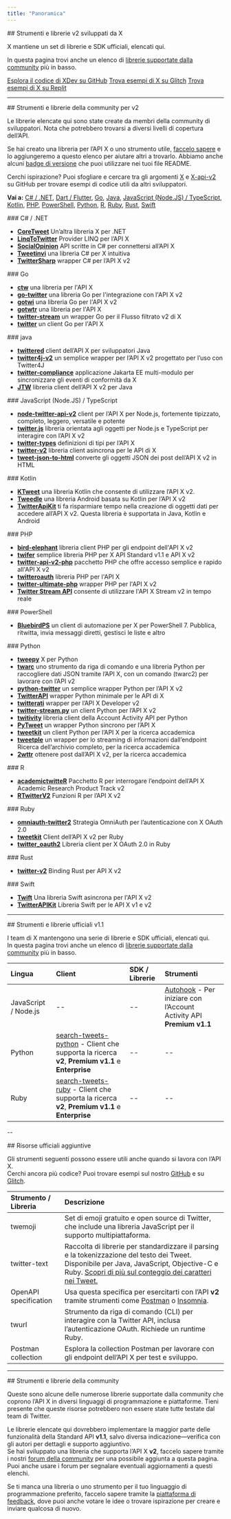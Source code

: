 ```yaml
---
title: "Panoramica"
---
```


<div id="x-built-v2-tools-and-libraries">
  ## Strumenti e librerie v2 sviluppati da X
</div>

X mantiene un set di librerie e SDK ufficiali, elencati qui.

In questa pagina trovi anche un elenco di [librerie supportate dalla community](#community-libraries) più in basso.

[Esplora il codice di XDev su GitHub](https://github.com/xdevplatform)
[Trova esempi di X su Glitch](https://glitch.com/@twitter)
[Trova esempi di X su Replit](https://replit.com/@twitter)

---

<div id="community-tools-and-libraries-for-v2">
  ## Strumenti e librerie della community per v2
</div>

Le librerie elencate qui sono state create da membri della community di sviluppatori. Nota che potrebbero trovarsi a diversi livelli di copertura dell’API.

Se hai creato una libreria per l’API X o uno strumento utile, [faccelo sapere](https://devcommunity.x.com/c/libraries-and-sdks/63) e lo aggiungeremo a questo elenco per aiutare altri a trovarlo. Abbiamo anche alcuni [badge di versione](https://twbadges.glitch.me/) che puoi utilizzare nei tuoi file README.

Cerchi ispirazione? Puoi sfogliare e cercare tra gli argomenti [X](https://github.com/topics/twitter?o=desc&s=updated) e [X-api-v2](https://github.com/topics/twitter-api-v2?o=desc&s=updated) su GitHub per trovare esempi di codice utili da altri sviluppatori.

**Vai a:** [C# / .NET](#csharp), [Dart / Flutter](#dart), [Go](#go), [Java](#java), [JavaScript (Node.JS) / TypeScript](#nodejs), [Kotlin](#kotlin), [PHP](#php), [PowerShell](#powershell), [Python](#python), [R](#r), [Ruby](#ruby), [Rust](#rust), [Swift](#swift)

<div id="c-net">
  ### C# / .NET
</div>

- [**CoreTweet**](https://github.com/CoreTweet/CoreTweet) Un’altra libreria X per .NET
- [**LinqToTwitter**](https://github.com/JoeMayo/LinqToTwitter) Provider LINQ per l’API X
- [**SocialOpinion**](https://github.com/jamiemaguiredotnet/SocialOpinion-Public) API scritte in C# per connettersi all’API X
- [**Tweetinvi**](https://github.com/linvi/tweetinvi) una libreria C# per X intuitiva
- [**TwitterSharp**](https://github.com/Xwilarg/TwitterSharp) wrapper C# per l’API X v2

<div id="go">
  ### Go
</div>

- [**ctw**](https://github.com/0dayfall/ctw) una libreria per l'API X
- [**go-twitter**](https://github.com/g8rswimmer/go-twitter) una libreria Go per l'integrazione con l'API X v2
- [**gotwi**](https://github.com/michimani/gotwi) una libreria Go per l'API X v2
- [**gotwtr**](https://github.com/sivchari/gotwtr) una libreria per l'API X
- [**twitter-stream**](https://github.com/Fallenstedt/twitter-stream) un wrapper Go per il Flusso filtrato v2 di X
- [**twitter**](https://github.com/creachadair/twitter) un client Go per l'API X

<div id="java">
  ### java
</div>

- [**twittered**](https://github.com/redouane59/twittered) client dell’API X per sviluppatori Java
- [**twitter4j-v2**](https://github.com/takke/twitter4j-v2) un semplice wrapper per l’API X v2 progettato per l’uso con Twitter4J
- [**twitter-compliance**](https://github.com/UCL/twitter-compliance) applicazione Jakarta EE multi-modulo per sincronizzare gli eventi di conformità da X
- [**JTW**](https://github.com/uakihir0/jtw) libreria client dell’API X v2 per Java

<div id="javascript-nodejs-typescript">
  ### JavaScript (Node.JS) / TypeScript
</div>

- [**node-twitter-api-v2**](https://github.com/PLhery/node-twitter-api-v2) client per l’API X per Node.js, fortemente tipizzato, completo, leggero, versatile e potente
- [**twitter.js**](https://github.com/twitterjs/twitter.js) libreria orientata agli oggetti per Node.js e TypeScript per interagire con l’API X v2
- [**twitter-types**](https://github.com/twitterjs/twitter-types) definizioni di tipi per l’API X
- [**twitter-v2**](https://github.com/HunterLarco/twitter-v2) libreria client asincrona per le API di X
- [**tweet-json-to-html**](https://github.com/wdl/tweet-json-to-html) converte gli oggetti JSON dei post dell’API X v2 in HTML

<div id="kotlin">
  ### Kotlin
</div>

- [**KTweet**](https://github.com/ChromasIV/KTweet) una libreria Kotlin che consente di utilizzare l’API X v2.
- [**Tweedle**](https://github.com/tyczj/Tweedle) una libreria Android basata su Kotlin per l’API X v2
- [**TwitterApiKit**](https://github.com/kojofosu/TwitterApiKit) ti fa risparmiare tempo nella creazione di oggetti dati per accedere all’API X v2. Questa libreria è supportata in Java, Kotlin e Android

<div id="php">
  ### PHP
</div>

- [**bird-elephant**](https://github.com/danieldevine/bird-elephant) libreria client PHP per gli endpoint dell'API X v2
- [**twifer**](https://github.com/ferrysyahrinal/twifer) semplice libreria PHP per X API Standard v1.1 e API X v2
- [**twitter-api-v2-php**](https://github.com/noweh/twitter-api-v2-php) pacchetto PHP che offre accesso semplice e rapido all'API X v2
- [**twitteroauth**](https://github.com/abraham/twitteroauth) libreria PHP per l'API X
- [**twitter-ultimate-php**](https://github.com/utxo-one/twitter-ultimate-php) wrapper PHP per l'API X v2
- [**Twitter Stream API**](https://github.com/redwebcreation/twitter-stream-api) consente di utilizzare l'API X Stream v2 in tempo reale

<div id="powershell">
  ### PowerShell
</div>

- [**BluebirdPS**](https://github.com/thedavecarroll/BluebirdPS) un client di automazione per X per PowerShell 7. Pubblica, ritwitta, invia messaggi diretti, gestisci le liste e altro

<div id="python">
  ### Python
</div>

- [**tweepy**](https://github.com/tweepy/tweepy) X per Python
- [**twarc**](https://twarc-project.readthedocs.io/en/latest/twarc2_en_us/) uno strumento da riga di comando e una libreria Python per raccogliere dati JSON tramite l’API X, con un comando (twarc2) per lavorare con l’API v2
- [**python-twitter**](https://github.com/sns-sdks/python-twitter) un semplice wrapper Python per l’API X v2
- [**TwitterAPI**](https://github.com/geduldig/TwitterAPI) wrapper Python minimale per le API di X
- [**twitterati**](https://github.com/JeannieDaniel/twitterati) wrapper per l’API X Developer v2
- [**twitter-stream.py**](https://github.com/twitivity/twitter-stream.py) un client Python per l’API X v2
- [**twitivity**](https://github.com/twitivity/twitivity) libreria client della Account Activity API per Python
- [**PyTweet**](https://github.com/TheFarGG/PyTweet) un wrapper Python sincrono per l’API X
- [**tweetkit**](https://github.com/ysenarath/tweetkit) un client Python per l’API X per la ricerca accademica
- [**tweetple**](https://github.com/dapivei/tweetple) un wrapper per lo streaming di informazioni dall’endpoint Ricerca dell’archivio completo, per la ricerca accademica
- [**2wttr**](https://github.com/simonlindgren/2wttr) ottenere post dall’API X v2, per la ricerca accademica

<div id="r">
  ### R
</div>

- [**academictwitteR**](https://github.com/cjbarrie/academictwitteR) Pacchetto R per interrogare l’endpoint dell’API X Academic Research Product Track v2
- [**RTwitterV2**](https://github.com/MaelKubli/RTwitterV2) Funzioni R per l’API X v2

<div id="ruby">
  ### Ruby
</div>

- [**omniauth-twitter2**](https://github.com/unasuke/omniauth-twitter2) Strategia OmniAuth per l’autenticazione con X OAuth 2.0
- [**tweetkit**](https://github.com/julianfssen/tweetkit) Client dell’API X v2 per Ruby
- [**twitter_oauth2**](https://github.com/nov/twitter_oauth2) Libreria client per X OAuth 2.0 in Ruby

<div id="rust">
  ### Rust
</div>

- [**twitter-v2**](https://github.com/jpopesculian/twitter-v2-rs) Binding Rust per API X v2

<div id="swift">
  ### Swift
</div>

- [**Twift**](https://github.com/daneden/Twift/) Una libreria Swift asincrona per l'API X v2
- [**TwitterAPIKit**](https://github.com/mironal/TwitterAPIKit) Libreria Swift per le API X v1 e v2

---

<div id="official-v11-tools-and-libraries">
  ## Strumenti e librerie ufficiali v1.1
</div>

I team di X mantengono una serie di librerie e SDK ufficiali, elencati qui.\
In questa pagina trovi anche un elenco di [librerie supportate dalla community](#community-libraries) più in basso.

| Lingua               | Client                                                                                                                                                 | SDK / Librerie | Strumenti                                                                                                              |
| :------------------- | :----------------------------------------------------------------------------------------------------------------------------------------------------- | :------------- | :--------------------------------------------------------------------------------------------------------------------- |
| JavaScript / Node.js | --                                                                                                                                                     | --             | [Autohook](https://www.npmjs.com/package/twitter-autohook) - Per iniziare con l’Account Activity API **Premium v1.1** |
| Python               | [search-tweets-python](https://github.com/xdevplatform/search-tweets-python) - Client che supporta la ricerca **v2**, **Premium v1.1** e **Enterprise** | --             | --                                                                                                                     |
| Ruby                 | [search-tweets-ruby](https://github.com/sferik/twitter) - Client che supporta la ricerca **v2**, **Premium v1.1** e **Enterprise**                      | --             | --                                                                                                                     |

--

<div id="additional-official-resources">
  ## Risorse ufficiali aggiuntive
</div>

Gli strumenti seguenti possono essere utili anche quando si lavora con l’API X.\
Cerchi ancora più codice? Puoi trovare esempi sul nostro [GitHub](https://github.com/xdevplatform) e su [Glitch](https://glitch.com/@twitter).

| Strumento / Libreria  | Descrizione                                                                                                                                                                                |
| :-------------------- | :----------------------------------------------------------------------------------------------------------------------------------------------------------------------------------------- |
| twemoji               | Set di emoji gratuito e open source di Twitter, che include una libreria JavaScript per il supporto multipiattaforma.                                                                      |
| twitter-text          | Raccolta di librerie per standardizzare il parsing e la tokenizzazione del testo dei Tweet. Disponibile per Java, JavaScript, Objective-C e Ruby. [Scopri di più sul conteggio dei caratteri nei Tweet.](#) |
| OpenAPI specification | Usa questa specifica per esercitarti con l’API **v2** tramite strumenti come [Postman](#) o [Insomnia](#).                                                                                |
| twurl                 | Strumento da riga di comando (CLI) per interagire con la Twitter API, inclusa l’autenticazione OAuth. Richiede un runtime Ruby.                                                           |
| Postman collection    | Esplora la collection Postman per lavorare con gli endpoint dell’API X per test e sviluppo.                                                                                                |

---

<div id="community-tools-and-libraries">
  ## Strumenti e librerie della community
</div>

Queste sono alcune delle numerose librerie supportate dalla community che coprono l’API X in diversi linguaggi di programmazione e piattaforme. Tieni presente che queste risorse potrebbero non essere state tutte testate dal team di Twitter.

Le librerie elencate qui dovrebbero implementare la maggior parte delle funzionalità della Standard API **v1.1**, salvo diversa indicazione—verifica con gli autori per dettagli e supporto aggiuntivo.\
Se hai sviluppato una libreria che supporta l’API X **v2**, faccelo sapere tramite i nostri [forum della community](https://devcommunity.x.com/c/libraries-and-sdks/63) per una possibile aggiunta a questa pagina. Puoi anche usare i forum per segnalare eventuali aggiornamenti a questi elenchi.

Se ti manca una libreria o uno strumento per il tuo linguaggio di programmazione preferito, faccelo sapere tramite la [piattaforma di feedback](https://twitterdevfeedback.uservoice.com/), dove puoi anche votare le idee o trovare ispirazione per creare e inviare qualcosa di nuovo.